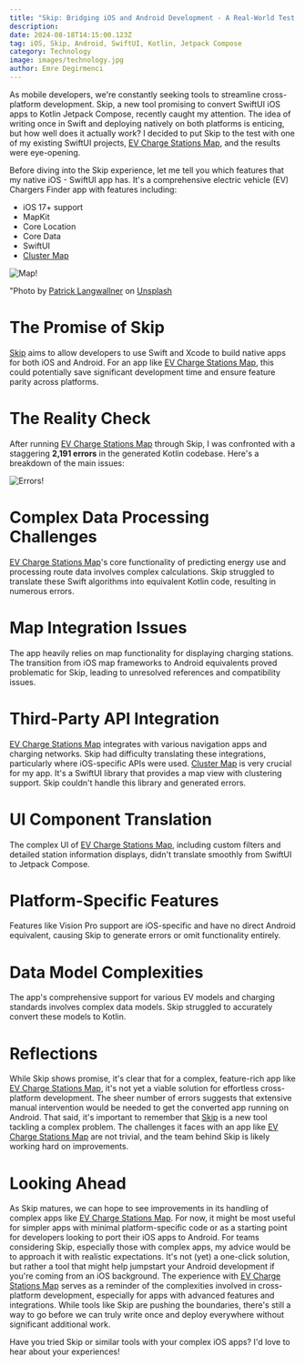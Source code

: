 ```yaml
---
title: "Skip: Bridging iOS and Android Development - A Real-World Test with EV Charge Stations Map"
description: 
date: 2024-08-18T14:15:00.123Z
tag: iOS, Skip, Android, SwiftUI, Kotlin, Jetpack Compose
category: Technology
image: images/technology.jpg
author: Emre Degirmenci
---
```


As mobile developers, we're constantly seeking tools to streamline cross-platform development. Skip, a new tool promising to convert SwiftUI iOS apps to Kotlin Jetpack Compose, recently caught my attention. The idea of writing once in Swift and deploying natively on both platforms is enticing, but how well does it actually work? I decided to put Skip to the test with one of my existing SwiftUI projects, [EV Charge Stations Map](https://apps.apple.com/tr/app/ev-charge-stations-map/id6466442459), and the results were eye-opening.

Before diving into the Skip experience, let me tell you which features that my native iOS - SwiftUI app has. It's a comprehensive electric vehicle (EV) Chargers Finder app with features including:

- iOS 17+ support
- MapKit
- Core Location
- Core Data
- SwiftUI
- [Cluster Map](https://github.com/vospennikov/ClusterMap)

![Map!](/images/route-unsplash.jpg "Map")

"Photo by <a href="https://unsplash.com/photos/the-dashboard-of-a-car-with-a-gps-device-vW52bhIkQ3I">Patrick Langwallner</a> on <a href="https://unsplash.com/photos/the-dashboard-of-a-car-with-a-gps-device-vW52bhIkQ3I">Unsplash</a>

# The Promise of Skip
[Skip](https://skip.tools) aims to allow developers to use Swift and Xcode to build native apps for both iOS and Android. For an app like [EV Charge Stations Map](https://apps.apple.com/tr/app/ev-charge-stations-map/id6466442459), this could potentially save significant development time and ensure feature parity across platforms.

# The Reality Check
After running [EV Charge Stations Map](https://apps.apple.com/tr/app/ev-charge-stations-map/id6466442459) through Skip, I was confronted with a staggering **2,191 errors** in the generated Kotlin codebase. Here's a breakdown of the main issues:

![Errors!](/images/errors.png "Errors")

# Complex Data Processing Challenges
[EV Charge Stations Map](https://apps.apple.com/tr/app/ev-charge-stations-map/id6466442459)'s core functionality of predicting energy use and processing route data involves complex calculations. Skip struggled to translate these Swift algorithms into equivalent Kotlin code, resulting in numerous errors.

# Map Integration Issues
The app heavily relies on map functionality for displaying charging stations. The transition from iOS map frameworks to Android equivalents proved problematic for Skip, leading to unresolved references and compatibility issues.

# Third-Party API Integration
[EV Charge Stations Map](https://apps.apple.com/tr/app/ev-charge-stations-map/id6466442459) integrates with various navigation apps and charging networks. Skip had difficulty translating these integrations, particularly where iOS-specific APIs were used.
[Cluster Map](https://github.com/vospennikov/ClusterMap) is very crucial for my app. It's a SwiftUI library that provides a map view with clustering support. Skip couldn't handle this library and generated errors.

# UI Component Translation
The complex UI of [EV Charge Stations Map](https://apps.apple.com/tr/app/ev-charge-stations-map/id6466442459), including custom filters and detailed station information displays, didn't translate smoothly from SwiftUI to Jetpack Compose.

# Platform-Specific Features
Features like Vision Pro support are iOS-specific and have no direct Android equivalent, causing Skip to generate errors or omit functionality entirely.

# Data Model Complexities
The app's comprehensive support for various EV models and charging standards involves complex data models. Skip struggled to accurately convert these models to Kotlin.

# Reflections
While Skip shows promise, it's clear that for a complex, feature-rich app like [EV Charge Stations Map](https://apps.apple.com/tr/app/ev-charge-stations-map/id6466442459), it's not yet a viable solution for effortless cross-platform development. The sheer number of errors suggests that extensive manual intervention would be needed to get the converted app running on Android.
That said, it's important to remember that [Skip](https://skip.tools) is a new tool tackling a complex problem. The challenges it faces with an app like [EV Charge Stations Map](https://apps.apple.com/tr/app/ev-charge-stations-map/id6466442459) are not trivial, and the team behind Skip is likely working hard on improvements.

# Looking Ahead
As Skip matures, we can hope to see improvements in its handling of complex apps like [EV Charge Stations Map](https://apps.apple.com/tr/app/ev-charge-stations-map/id6466442459). For now, it might be most useful for simpler apps with minimal platform-specific code or as a starting point for developers looking to port their iOS apps to Android.
For teams considering Skip, especially those with complex apps, my advice would be to approach it with realistic expectations. It's not (yet) a one-click solution, but rather a tool that might help jumpstart your Android development if you're coming from an iOS background.
The experience with [EV Charge Stations Map](https://apps.apple.com/tr/app/ev-charge-stations-map/id6466442459) serves as a reminder of the complexities involved in cross-platform development, especially for apps with advanced features and integrations. While tools like Skip are pushing the boundaries, there's still a way to go before we can truly write once and deploy everywhere without significant additional work.

Have you tried Skip or similar tools with your complex iOS apps? I'd love to hear about your experiences!